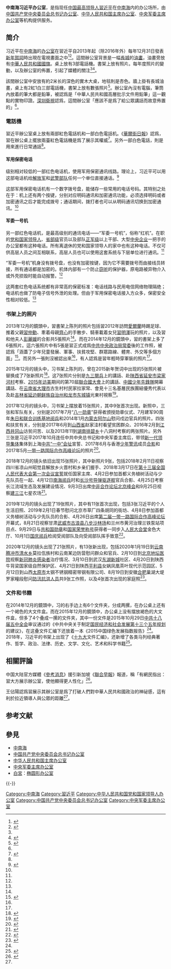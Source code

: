 '''中南海习近平办公室'''，是指现任[[中华人民共和国最高领导人|中国最高领导人]][[習近平|習近平]]在[[中南海|中南海]]内的办公场所，由[[中国共产党中央委员会总书记办公室|中国共产党中央委员会总书记办公室]]、[[中华人民共和国主席办公室|中华人民共和国主席办公室]]、[[中央军委主席办公室|中央军委主席办公室]]等机构提供服务。

==简介==
习近平在[[中南海|中南海]]的[[办公室|办公室]]在習近平自2013年起（除2016年外）每年12月31日發表[[中华人民共和国领导人新年贺词|新年賀詞]]時出現在電視畫面之中<ref name="ming">{{cite web|title=揭秘習近平辦公室新變化|url=http://www.mingpaocanada.com/van/htm/News/20150103/tcac1_r.htm|accessdate=2015-01-11|publisher=[[明報|明報]]|archive-date=2017-06-15|archive-url=https://web.archive.org/web/20170615220213/http://www.mingpaocanada.com/VAN/htm/NEWS/20150103/tcac1_r.htm|dead-url=no}}</ref><ref>{{cite web|title=揭秘习近平新年贺词出炉:办公室摆设精心设计|url=http://news.china.com/domestic/945/20160101/21057483.html|accessdate=2016-01-01|publisher=中新网}}{{dead link|date=2017年11月|bot=InternetArchiveBot|fix-attempted=yes}}</ref>。這間辦公室背景是一幅[[長城|長城]]的[[油畫|油畫]]，油畫旁放有[[中華人民共和國國旗|中華人民共和國國旗]]。桌上放有3部電話機。書架上放有照片。每年度照片的變動，以及辦公室的佈置，引起了媒體的關注<ref name="ming" /><ref name="fe">{{cite web|title=习近平办公室细节首度曝光 1张神秘照无人辨认出|url=http://v.ifeng.com/news/mainland/2014001/01855e40-888e-4553-9c70-4962f65f12e1.shtml|accessdate=2015-01-11|publisher=[[鳳凰網|鳳凰網]]|archiveurl=https://web.archive.org/web/20140103174020/http://v.ifeng.com/news/mainland/2014001/01855e40-888e-4553-9c70-4962f65f12e1.shtml|archivedate=2014-01-03|dead-url=yes}}</ref>。

該間辦公室中安放有約2米长的深色的實木大桌，地毯則是杏色。牆上掛有長城油畫，桌上有2紅1白三部電話機，書架上放有數張照片<ref name="CD">{{cite web|title=習近平秀辦公室 揭露中南海紅機|url=http://www.chinatimes.com/newspapers/20140102000426-260108|accessdate=2015-01-11|publisher=中國時報|archive-date=2019-05-03|archive-url=https://web.archive.org/web/20190503102100/https://www.chinatimes.com/newspapers/20140102000426-260108|dead-url=no}}</ref>。辦公室內沒有電腦，筆筒內放着的筆大都是鉛筆，被認爲是「中華人民共和國高層批示文件用鉛筆」這一觀點的實物印證。[[深圳衛視|深圳衛視]]認爲，這間辦公室「應該不是爲了給公眾講話而故意佈置的」<ref name="fe" />。

=== 電話機 ===
習近平辦公室桌上放有兩部紅色電話机和一部白色電話机。《[[華爾街日報|華爾街日報]]》認爲，習在辦公桌上擺放兩臺紅色電話機是爲了展示其權威<ref>{{cite web|title=解密习近平办公室的红色电话|url=http://news.qq.com/a/20140103/012881.htm|accessdate=2015-01-11|publisher=騰訊網|archive-date=2019-05-02|archive-url=https://web.archive.org/web/20190502122847/https://news.qq.com/a/20140103/012881.htm|dead-url=no}}</ref>。另外一部白色電話，則是用來進行日常通話<ref name="CD" />。

==== 军用保密电话 ====
级别相对较低的一部红色电话机，使用军用保密通讯线路。理论上，习近平可以用这部电话机给[[解放军|解放军]]和[[武警部队|武警部队]]任何一个单位直接通话。<ref name="解密">{{cite web|title=解密红色电话|url=http://www.nfpeople.com/story_view.php?id=5139|author=明珠（特约撰稿）|date=2014-01-12|work=[[南方人物周刊|南方人物周刊]]|archiveurl=https://web.archive.org/web/20150323165056/http://nfpeople.com/story_view.php?id=5139|archivedate=2015-03-23|dead-url=yes|accessdate=2015-01-28}}</ref>

这部军用保密电话机有一个数字拨号盘，能储存一些常用的电话号码。其特别之处在于：机上还有两个按键，分别对应明码通讯和加密通讯功能，必须选择明码或者加密通讯之后才能完成拨号；通话期间，拨打者也可以从明码通讯切换到加密通讯。<ref name="解密" />

==== 军委一号机 ====
另一部红色电话机，是最高级别的通讯电话——“军委一号机”，俗称“红机”。在职的[[党和国家领导人|党和国家领导人]]、[[中华人民共和国公务员|省部级]]官员以及部队[[正军级|正军级]]以上干部、大型[[中央企业|中央企业]]一把手的办公室都有这种电话。所有离退休的党和国家领导人的家中也有这种电话。不仅可供高层人员之间互相联系，高层人员也可以使用这套系统与下层单位进行通讯。<ref name="解密" />

“军委一号机”机身没有拨号盘，也没有加密按键，因为它不需要拨号而由接线员转接，所有通话都是加密的。机体内部有一个防止[[窃听|窃听]]的保护器，原电路被异物介入或外壳损毁时能自动报警。<ref name="解密" />

这两套红色电话系统都有非常高的保密标准：电话线路与民用电信网络物理隔绝；电话机也做了防电子信号外泄的处理。但由于军用保密电话接入方众多，保密安全性相对较低。<ref name="解密" />

=== 书架上的照片 ===
2013年12月的鏡頭中，習書架上陈列的照片包括習2012年訪問[[愛爾蘭|愛爾蘭]]時踢足球、推着父親[[習仲勳|習仲勳]]、牽着母親[[齊心|齊心]]的手散步、騎車載着女兒[[習明澤|習明澤]]玩的照片，以及習和他夫人[[彭麗媛|彭麗媛]]的合影共5張照片<ref name="ming" />。而在2014年12月的鏡頭中，習的書架上多了6張照片。這六張照片中有5張是習正式成爲[[中国共产党中央政治局常务委员会|中共中央政治局常委]]後的工作照，被認爲「涵蓋了少年兒童發展、軍事、扶貧攻堅、群眾路線、體育、外交等多個方面」<ref name="gts">{{cite web|title=观察者网独家：习近平办公室多了哪6张照片？|url=http://news.hexun.com/2014-12-31/171972392.html?from=rss|accessdate=2015-01-11|date=2014-12-31|publisher=觀察者網|archiveurl=https://web.archive.org/web/20150116125845/http://news.hexun.com/2014-12-31/171972392.html|archivedate=2015-01-16|dead-url=yes}}</ref>。而另外一張則沒被認出來<ref name="fe" />，有人認爲是習年輕時穿軍裝的照片<ref name="gts" />。

2015年12月的镜头中，习书架上陈列的，曾在2015新年贺词中出现的5张照片被替换成了7张新照片<ref name="sohu">{{cite web|title=习近平发表新年贺词 办公室今年换了7张新照片|url=http://news.sohu.com/20160101/n433215768.shtml|accessdate=2016-01-01|publisher=[[京华时报|京华时报]]|archive-date=2019-05-01|archive-url=https://web.archive.org/web/20190501160846/http://news.sohu.com/20160101/n433215768.shtml|dead-url=no}}</ref>。这7张照片分别是[[纪念中国人民抗日战争暨世界反法西斯战争胜利70周年大会|九三閱兵]]上的講話、赴[[陕西省|陕西省]][[延安市|延安市]][[梁家河|梁家河村]]考察、[[2015年习近平访美|2015年访美]]期间的第70屆[[聯合國大會|聯合國大會]]上的講話、[[中國少年先鋒隊|中國少年先鋒隊]]開幕講話、在[[云南省|云南省]][[大理市|大理市]]古生村村民家拉家常、會見十三名基層民族團結優秀代表以及赴[[吉林省|吉林省]][[延边朝鲜族自治州|延边朝鲜族自治州]][[和龙市|和龙市]][[东城镇_(和龙市)|东城镇]]光東村視察<ref>{{cite web|title=習賀詞 被讚接地氣|url=http://udn.com/news/story/7331/1414375-%E7%BF%92%E8%B3%80%E8%A9%9E-%E8%A2%AB%E8%AE%9A%E6%8E%A5%E5%9C%B0%E6%B0%A3|accessdate=2016-01-01|publisher=[[聯合報|聯合報]]|archive-date=2016-01-02|archive-url=https://web.archive.org/web/20160102221627/http://udn.com/news/story/7331/1414375-%E7%BF%92%E8%B3%80%E8%A9%9E-%E8%A2%AB%E8%AE%9A%E6%8E%A5%E5%9C%B0%E6%B0%A3|dead-url=no}}</ref>。

2017年12月的镜头中，习书架上摆放着15张照片，其中9张首次出现。新照中，三张和军队有关，分别是2017年7月“[[八一勋章_(2017年)|八一勋章]]”获得者颁授勋章仪式、7月建军90周年[[中国人民解放军陆军朱日和合同战术训练基地|朱日和联合训练基地]][[庆祝中国人民解放军建军90周年阅兵|阅兵]]和2014年1月[[内蒙古自治区|内蒙古]][[阿尔山市|阿尔山]]慰问戍边官兵的照片。四张和扶贫有关，分别是2017年6月到[[山西省|山西省]]赵家洼村看望贫困群众、2016年2月到[[江西省|江西]][[井冈山|井冈山]]访贫问苦、以及2013年11到[[湖南|湖南]][[排碧乡|排碧乡]]十八洞村考察的两张照片。另外三张是习近平2017年10月连任中共中央总书记和中央军委主席后，带领[[中国共产党第十九届中央委员会|新一代领导集体]]集体到上海[[中国共产党第一次全国代表大会会址|中共“一中”会址]]宣誓、2017年6月与香港[[少年警讯|少年警讯]]成员[[习近平视察香港|合影]]和2017年5月[[一带一路国际合作高峰论坛|一带一路国际合作高峰论坛]]的照片<ref>{{cite web|title=习近平办公室有九张照片首次亮相|url=http://www.zaobao.com.sg/realtime/china/story20171231-823210|accessdate=2018-01-01|date=2017-12-31|publisher=[[聯合早報|聯合早報]]|archive-date=2019-05-03|archive-url=https://web.archive.org/web/20190503124821/https://www.zaobao.com.sg/realtime/china/story20171231-823210|dead-url=no}}</ref>。

2018年12月的镜头依旧出现15张照片，其中新照片9张，包括2018年2月11日视察四川省凉山州昭觉县解放乡火晋村和乡亲们握手、2018年3月17日在[[第十三届全国人民代表大会第一次会议|第十三届全国人民代表大会第一次会议]][[中华人民共和国宪法宣誓制度|宣誓]]就任国家主席、4月2日参加首都义务植树活动与少先队员在一起、4月12日[[2018年南海海域海上阅兵|南海阅兵]]时和[[长沙号导弹驱逐舰|长沙号导弹驱逐舰]]官兵合影、4月25日考察长江流域生态及发展建设情况、9月3日出席[[中非合作论坛|中非合作论坛]][[2018年中非北京峰会|北京峰会]]和9月25日视察[[建三江|建三江]]七星农场<ref>{{cite web|title=【独家揭秘】习主席书架上的新变化|url=http://news.cnr.cn/native/gd/20181231/t20181231_524467496.shtml|accessdate=2018-12-31|date=2018-12-31|publisher=[[中央广播电视总台|中央广播电视总台]]央视新闻|archive-date=2020-01-22|archive-url=https://web.archive.org/web/20200122102816/http://news.cnr.cn/native/gd/20181231/t20181231_524467496.shtml|dead-url=no}}</ref>。

2019年12月的镜头出现了19张照片，其中有11张首次出现，包括3张习近平的个人生活旧照、2019年2月1日春节慰问北京市草厂四条胡同的街坊、4月8日参加首都义务植树活动与少先队员的合影、4月26日出席[[第二届一带一路国际合作高峰论坛|第二届一带一路国际合作高峰论坛]]开幕式，8月21日视察甘肃[[武威市|武威市]][[古浪县|古浪县]][[八步沙林场|八步沙林场]]和兰州市黄河治理兰铁泵站项目点、9月29日与[[共和国勋章|共和国勋章]]和[[中华人民共和国国家荣誉称号|国家荣誉称号]]获得者一同步入[[人民大会堂|人民大会堂]]金色大厅、10月1日[[庆祝中华人民共和国成立70周年大会|国庆阅兵]]检阅受阅部队及向受阅部队挥手致意<ref>{{cite web|title=上新了 习近平书架上的四大看点|url=https://news.sina.com.cn/c/xl/2019-12-31/doc-iihnzhfz9536284.shtml|accessdate=2019-12-31|date=2019-12-31|publisher=新浪|archive-date=2020-01-01|archive-url=https://web.archive.org/web/20200101011646/https://news.sina.com.cn/c/xl/2019-12-31/doc-iihnzhfz9536284.shtml|dead-url=no}}</ref>。

2020年12月的镜头出现了21张照片，有13张新出现，包括2020年1月19日到[[云南省|云南]][[腾冲市|腾冲市]][[清水乡_(腾冲市)|清水乡]]莫拉佤族村和云南某边防营慰问群众和官兵、2月10日到[[首都医科大学附属北京地坛医院|北京地坛医院]]视察[[2019冠状病毒病北京市疫情|新冠肺炎感染者]]治疗情况、3月10日到武汉[[东湖新城|东湖新城]]社区、4月20日到陕西牛背梁国家级自然保护区、4月21日到陕西[[平利县|平利县]]女娲凤凰茶叶现代示范园区、5月12日到山西[[太原市|太原市]]太钢不锈钢精密带钢有限公司、8月19日到安徽[[合肥|合肥]]巢湖大堤罗家疃段慰问[[2020年中國水災|防汛抗洪人员]]共9张工作照，以及4张首次出现的家庭照<ref>{{cite web |title=新年贺词“背景”上新 13张照片首次“上架” |url=https://news.sina.com.cn/c/xl/2021-01-01/doc-iiznezxt0018877.shtml |website=新浪网 |accessdate=2021-01-01 |date=2020-12-31 |archive-date=2021-01-10 |archive-url=https://web.archive.org/web/20210110043338/https://news.sina.com.cn/c/xl/2021-01-01/doc-iiznezxt0018877.shtml }}</ref>。

=== 文件和书籍 ===
在2014年12月的鏡頭中，习的右手边上有6个文件夹，分成两摞，在办公桌上还有一个褐色的大文件盒。而在2015年12月的鏡頭中，办公桌上没有摆放褐色的大文件盒，但多了4个叠成一摞的文件夹，其中一份文件是2015年10月29日[[中国共产党第十八届中央委员会第五次全体会议|中共十八届五中全会]]审议通过的《中共中央关于制定[[中华人民共和国国民经济和社会发展第十三个五年规划纲要|国民经济和社会发展第十三个五年规划]]的建议》，在这叠文件汇编下还放着一本《2015中国绿色发展指数报告》<ref name="sohu" />。2018年，习近平的书架上出现了《[[中国共产党第十九次全国代表大会|十九大]]文件汇编》，还新增了各类马列经典著作、哲学、政治、法律、历史、文学、文化、艺术和科学书籍<ref>{{cite web|title=習近平發新年賀詞 他書架上有什麼新書？|url=https://udn.com/news/story/7331/2905767?from=udn-catehotnews_ch2|accessdate=2018-01-01|date=2018-01-01|publisher=[[联合报|联合报]]|archive-date=2019-05-02|archive-url=https://web.archive.org/web/20190502004954/https://udn.com/news/story/7331/2905767?from=udn-catehotnews_ch2|dead-url=no}}</ref>。

== 相關評論 ==
中国大陆官方媒體《[[參考消息|參考消息]]》援引新加坡《[[聯合早報|聯合早報]]》報道，稱「有網民指出：習大方展示辦公室，使他顯得更人性化」<ref>{{cite web|title=外媒：网民热议习近平办公室 猜测红色电话用途|url=http://news.qq.com/a/20140103/005121.htm|accessdate=2015-01-11|date=2014-01-03|publisher=腾讯|archive-date=2019-05-02|archive-url=https://web.archive.org/web/20190502072713/https://news.qq.com/a/20140103/005121.htm|dead-url=no}}</ref>。

王佔陽認爲習展示其辦公室是爲了打破人們對中華人民共和國政治的神祕感，這有利於拉近領導人與公眾的距離<ref name="fe" />。

== 参考文献 ==
{{Reflist|33em}}

== 參見 ==
{{Portal box|习近平|中华人民共和国|中国共产党|政治|北京|中国建筑}}
* [[中南海|中南海]]
* [[中国共产党中央委员会总书记办公室|中国共产党中央委员会总书记办公室]]
* [[中华人民共和国主席办公室|中华人民共和国主席办公室]]
* [[中央军委主席办公室|中央军委主席办公室]]
* [[白宮|白宮]]：[[椭圆形办公室|椭圆形办公室]]

{{-}}
{{习近平}}

[[Category:中南海|Category:中南海]]
[[Category:習近平|Category:習近平]]
[[Category:中华人民共和国党和国家领导人办公室|Category:中华人民共和国党和国家领导人办公室]]
[[Category:中国共产党中央委员会总书记办公室|Category:中国共产党中央委员会总书记办公室]]
[[Category:中央军委主席办公室|Category:中央军委主席办公室]]